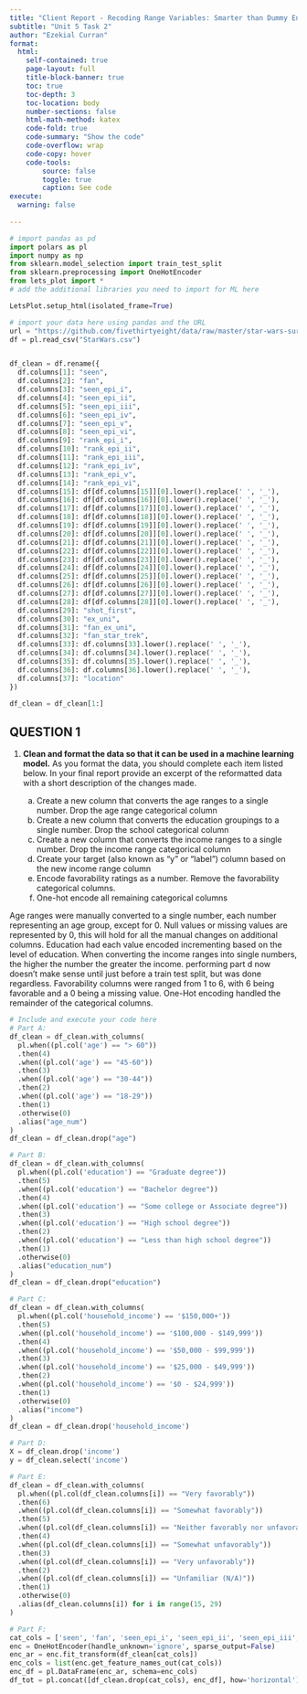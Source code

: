 ```yaml
---
title: "Client Report - Recoding Range Variables: Smarter than Dummy Encoding"
subtitle: "Unit 5 Task 2"
author: "Ezekial Curran"
format:
  html:
    self-contained: true
    page-layout: full
    title-block-banner: true
    toc: true
    toc-depth: 3
    toc-location: body
    number-sections: false
    html-math-method: katex
    code-fold: true
    code-summary: "Show the code"
    code-overflow: wrap
    code-copy: hover
    code-tools:
        source: false
        toggle: true
        caption: See code
execute: 
  warning: false
    
---
```


```python
# import pandas as pd
import polars as pl
import numpy as np
from sklearn.model_selection import train_test_split
from sklearn.preprocessing import OneHotEncoder
from lets_plot import *
# add the additional libraries you need to import for ML here

LetsPlot.setup_html(isolated_frame=True)
```


```python
# import your data here using pandas and the URL
url = "https://github.com/fivethirtyeight/data/raw/master/star-wars-survey/StarWars.csv"
df = pl.read_csv("StarWars.csv")


df_clean = df.rename({
  df.columns[1]: "seen",
  df.columns[2]: "fan",
  df.columns[3]: "seen_epi_i",
  df.columns[4]: "seen_epi_ii",
  df.columns[5]: "seen_epi_iii",
  df.columns[6]: "seen_epi_iv",
  df.columns[7]: "seen_epi_v",
  df.columns[8]: "seen_epi_vi",
  df.columns[9]: "rank_epi_i",
  df.columns[10]: "rank_epi_ii",
  df.columns[11]: "rank_epi_iii",
  df.columns[12]: "rank_epi_iv",
  df.columns[13]: "rank_epi_v",
  df.columns[14]: "rank_epi_vi",
  df.columns[15]: df[df.columns[15]][0].lower().replace(' ', '_'),
  df.columns[16]: df[df.columns[16]][0].lower().replace(' ', '_'),
  df.columns[17]: df[df.columns[17]][0].lower().replace(' ', '_'),
  df.columns[18]: df[df.columns[18]][0].lower().replace(' ', '_'),
  df.columns[19]: df[df.columns[19]][0].lower().replace(' ', '_'),
  df.columns[20]: df[df.columns[20]][0].lower().replace(' ', '_'),
  df.columns[21]: df[df.columns[21]][0].lower().replace(' ', '_'),
  df.columns[22]: df[df.columns[22]][0].lower().replace(' ', '_'),
  df.columns[23]: df[df.columns[23]][0].lower().replace(' ', '_'),
  df.columns[24]: df[df.columns[24]][0].lower().replace(' ', '_'),
  df.columns[25]: df[df.columns[25]][0].lower().replace(' ', '_'),
  df.columns[26]: df[df.columns[26]][0].lower().replace(' ', '_'),
  df.columns[27]: df[df.columns[27]][0].lower().replace(' ', '_'),
  df.columns[28]: df[df.columns[28]][0].lower().replace(' ', '_'),
  df.columns[29]: "shot_first",
  df.columns[30]: "ex_uni",
  df.columns[31]: "fan_ex_uni",
  df.columns[32]: "fan_star_trek",
  df.columns[33]: df.columns[33].lower().replace(' ', '_'),
  df.columns[34]: df.columns[34].lower().replace(' ', '_'),
  df.columns[35]: df.columns[35].lower().replace(' ', '_'),
  df.columns[36]: df.columns[36].lower().replace(' ', '_'),
  df.columns[37]: "location"
})

df_clean = df_clean[1:]
```

## QUESTION 1

1. __Clean and format the data so that it can be used in a machine learning model.__ As you format the data, you should complete each item listed below. In your final report provide an excerpt of the reformatted data with a short description of the changes made.  

    a. Create a new column that converts the age ranges to a single number. Drop the age range categorical column  
    b. Create a new column that converts the education groupings to a single number. Drop the school categorical column  
    c. Create a new column that converts the income ranges to a single number. Drop the income range categorical column  
    d. Create your target (also known as “y” or “label”) column based on the new income range column  
    e. Encode favorability ratings as a number. Remove the favorability categorical columns.
    f. One-hot encode all remaining categorical columns

Age ranges were manually converted to a single number, each number representing an age group, except for 0. Null values or missing values are represented by 0, this will hold for all the manual changes on additional columns. Education had each value encoded incrementing based on the level of education. When converting the income ranges into single numbers, the higher the number the greater the income. performing part d now doesn't make sense until just before a train test split, but was done regardless. Favorability columns were ranged from 1 to 6, with 6 being favorable and a 0 being a missing value. One-Hot encoding handled the remainder of the categorical columns.

```python
# Include and execute your code here
# Part A:
df_clean = df_clean.with_columns(
  pl.when((pl.col('age') == "> 60"))
  .then(4)
  .when((pl.col('age') == "45-60"))
  .then(3)
  .when((pl.col('age') == "30-44"))
  .then(2)
  .when((pl.col('age') == "18-29"))
  .then(1)
  .otherwise(0)
  .alias("age_num")
)
df_clean = df_clean.drop("age")

# Part B:
df_clean = df_clean.with_columns(
  pl.when((pl.col('education') == "Graduate degree"))
  .then(5)
  .when((pl.col('education') == "Bachelor degree"))
  .then(4)
  .when((pl.col('education') == "Some college or Associate degree"))
  .then(3)
  .when((pl.col('education') == "High school degree"))
  .then(2)
  .when((pl.col('education') == "Less than high school degree"))
  .then(1)
  .otherwise(0)
  .alias("education_num")
)
df_clean = df_clean.drop("education")

# Part C:
df_clean = df_clean.with_columns(
  pl.when((pl.col('household_income') == '$150,000+'))
  .then(5)
  .when((pl.col('household_income') == '$100,000 - $149,999'))
  .then(4)
  .when((pl.col('household_income') == '$50,000 - $99,999'))
  .then(3)
  .when((pl.col('household_income') == '$25,000 - $49,999'))
  .then(2)
  .when((pl.col('household_income') == '$0 - $24,999'))
  .then(1)
  .otherwise(0)
  .alias("income")
)
df_clean = df_clean.drop('household_income')

# Part D:
X = df_clean.drop('income')
y = df_clean.select('income')

# Part E:
df_clean = df_clean.with_columns(
  pl.when((pl.col(df_clean.columns[i]) == "Very favorably"))
  .then(6)
  .when((pl.col(df_clean.columns[i]) == "Somewhat favorably"))
  .then(5)
  .when((pl.col(df_clean.columns[i]) == "Neither favorably nor unfavorably (neutral)"))
  .then(4)
  .when((pl.col(df_clean.columns[i]) == "Somewhat unfavorably"))
  .then(3)
  .when((pl.col(df_clean.columns[i]) == "Very unfavorably"))
  .then(2)
  .when((pl.col(df_clean.columns[i]) == "Unfamiliar (N/A)"))
  .then(1)
  .otherwise(0)
  .alias(df_clean.columns[i]) for i in range(15, 29)
)

# Part F:
cat_cols = ['seen', 'fan', 'seen_epi_i', 'seen_epi_ii', 'seen_epi_iii', 'seen_epi_iv', 'seen_epi_v', 'seen_epi_vi', 'shot_first', 'ex_uni', 'fan_ex_uni', 'fan_star_trek', 'gender', 'location']
enc = OneHotEncoder(handle_unknown='ignore', sparse_output=False)
enc_ar = enc.fit_transform(df_clean[cat_cols])
enc_cols = list(enc.get_feature_names_out(cat_cols))
enc_df = pl.DataFrame(enc_ar, schema=enc_cols)
df_tot = pl.concat([df_clean.drop(cat_cols), enc_df], how='horizontal')
```


